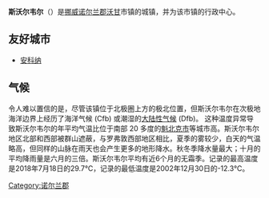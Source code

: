 {{Infobox Settlement
| name = 斯沃尔韦尔
| native_name = Svolvær
| image_skyline = Svolvær Lofoten Juni 2005.jpg
| imagesize = 250px
| image_caption = 
| image_flag = 
| image_shield = 
| pushpin_map = Norway
| pushpin_label_position = bottom
| subdivision_type = 国家
| subdivision_name = {{NOR}}
| subdivision_type1 = [[挪威行政区划|郡]]
| subdivision_name1 = [[诺尔兰郡|诺尔兰郡]]
| subdivision_type2 = [[挪威行政区划|市镇]]
| subdivision_name2 = [[沃甘|沃甘]]
| elevation_m = 3
| elevation_ft = 10
| area_total_km2 = 2.17
| population_as_of = 2006年
| population_total = 4378
| population_density_km2 = 1929
| timezone = CET
| utc_offset = +1
| timezone_DST = CEST
| utc_offset_DST = +2
| latd = 68
| latm = 14
| lats = 06
| latNS = N
| longd = 14
| longm = 33
| longs = 49
| longEW = E
| website =  
}}
'''斯沃尔韦尔'''（{{lang-no|Svolvær}}）是[[挪威|挪威]][[诺尔兰郡|诺尔兰郡]][[沃甘|沃甘]]市镇的城镇，并为该市镇的行政中心。

== 友好城市 ==
* {{ITA}}[[安科纳|安科纳]]
==气候==
令人难以置信的是，尽管该镇位于北极圈上方的极北位置，但斯沃尔韦尔在次极地海洋边界上经历了海洋气候 (Cfb) 或潮湿的[[大陆性气候|大陆性气候]] (Dfb)。 这种温度异常导致斯沃尔韦尔的年平均气温比位于南部 20 多度的[[魁北克市|魁北克市]]等城市高。斯沃尔韦尔地区北部和西部被群山遮蔽，与罗弗敦西部地区相比，夏季的雾较少，白天的气温略高，但同样的山脉在雨天也会产生更多的地形降水。秋冬季降水量最大；十月的平均降雨量是六月的三倍。斯沃尔韦尔平均有近6个月的无霜季。记录的最高温度是2018年7月18日的29.7°C，记录的最低温度是2002年12月30日的-12.3°C。
{{Weather box
|location = 斯沃尔韦尔（1991–2020正常值，1975年至今极端数据）
|metric first = yes
|single line = yes
|Jan record high C = 9.0
|Feb record high C = 8.7
|Mar record high C = 9.1
|Apr record high C = 16.0
|May record high C = 26.1
|Jun record high C = 26.0
|Jul record high C = 29.7
|Aug record high C = 29.0
|Sep record high C = 20.7
|Oct record high C = 17.7
|Nov record high C = 14.0
|Dec record high C = 10.0
|year record high C = 29.7
| Jan avg record high C = 6.4
| Feb avg record high C = 6.3
| Mar avg record high C = 6.0
| Apr avg record high C = 10.5
| May avg record high C = 16.2
| Jun avg record high C = 20.4
| Jul avg record high C = 23.2
| Aug avg record high C = 21.6
| Sep avg record high C = 16.8
| Oct avg record high C = 12.4
| Nov avg record high C = 9.1
| Dec avg record high C = 7.2
|year avg record high C = 24.0
|Jan high C = 1.2
|Feb high C = 0.7
|Mar high C = 1.7
|Apr high C = 4.6
|May high C = 8.8
|Jun high C = 12.7
|Jul high C = 15.7
|Aug high C = 15.1
|Sep high C = 11.6
|Oct high C = 7.0
|Nov high C = 4.1
|Dec high C = 2.4
|year high C = 
|Jan mean C = -0.1
|Feb mean C = -0.7
|Mar mean C = 0.1
|Apr mean C = 2.8
|May mean C = 6.8
|Jun mean C = 10.6
|Jul mean C = 13.6
|Aug mean C = 13.1
|Sep mean C = 9.9
|Oct mean C = 5.6
|Nov mean C = 2.8
|Dec mean C = 1.2
|year mean C = 
|Jan low C = -1.5
|Feb low C = -2.0
|Mar low C = -1.4
|Apr low C = 1.0
|May low C = 4.9
|Jun low C = 8.5
|Jul low C = 11.4
|Aug low C = 11.1
|Sep low C = 8.1
|Oct low C = 4.2
|Nov low C = 1.6
|Dec low C = -0.1
|year low C = 
| Jan avg record low C = -7.5
| Feb avg record low C = -8.0
| Mar avg record low C = -6.8
| Apr avg record low C = -3.2
| May avg record low C = 0.0
| Jun avg record low C = 4.0
| Jul avg record low C = 7.6
| Aug avg record low C = 6.8
| Sep avg record low C = 3.3
| Oct avg record low C = -1.3
| Nov avg record low C = -3.9
| Dec avg record low C = -5.5
|year avg record low C = -9.0
|Jan record low C = -14.0
|Feb record low C = -13.0
|Mar record low C = -10.0
|Apr record low C = -7.0
|May record low C = -2.4
|Jun record low C = 0.9
|Jul record low C = 5.3
|Aug record low C = 3.0
|Sep record low C = -1.0
|Oct record low C = -6.0
|Nov record low C = -9.0
|Dec record low C = -12.3
|year record low C= -14.0
|precipitation colour = green
|Jan precipitation mm = 83.0
|Feb precipitation mm = 71.0
|Mar precipitation mm = 58.2
|Apr precipitation mm = 42.3
|May precipitation mm = 44.4
|Jun precipitation mm = 35.8
|Jul precipitation mm = 44.6
|Aug precipitation mm = 39.8
|Sep precipitation mm = 68.2
|Oct precipitation mm = 86.5
|Nov precipitation mm = 72.1
|Dec precipitation mm = 76.3
|year precipitation mm = 722.2
|Jan precipitation days = 20
|Feb precipitation days = 18
|Mar precipitation days = 17
|Apr precipitation days = 13
|May precipitation days = 16
|Jun precipitation days = 12
|Jul precipitation days = 14
|Aug precipitation days = 14
|Sep precipitation days = 15
|Oct precipitation days = 17
|Nov precipitation days = 15
|Dec precipitation days = 17
|year precipitation days= 188
|source 1= <ref name="Meteo Climat" >{{Cite web |url=http://meteo-climat-bzh.dyndns.org/index.php?page=stati&id=529 }}</ref>
}}

{{Commonscat|Svolvær}}


[[Category:诺尔兰郡|Category:诺尔兰郡]]
